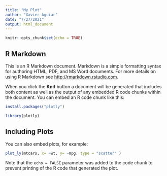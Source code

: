 ```yaml
---
title: "My Plot"
author: "Xavier Aguiar"
date: "7/27/2021"
output: html_document
---
```


```r
knitr::opts_chunk$set(echo = TRUE)
```

## R Markdown

This is an R Markdown document. Markdown is a simple formatting syntax for authoring HTML, PDF, and MS Word documents. For more details on using R Markdown see <http://rmarkdown.rstudio.com>.

When you click the **Knit** button a document will be generated that includes both content as well as the output of any embedded R code chunks within the document. You can embed an R code chunk like this:

```r
install.packages("plotly")

library(plotly)
```

## Including Plots

You can also embed plots, for example:

```r
plot_ly(mtcars, x= ~wt, y= ~mpg, type = "scatter" )
```

Note that the `echo = FALSE` parameter was added to the code chunk to prevent printing of the R code that generated the plot.
